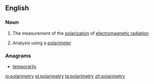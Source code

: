 ==English==

===Noun===
{{en-noun|-}}

# {{physics}} The measurement of the [[polarization]] of [[electromagnetic radiation]]
# {{chemistry}} Analysis using a [[polarimeter]]

===Anagrams===
* [[temporarily#English|temporarily]]

[[io:polarimetry]]
[[pl:polarimetry]]
[[ta:polarimetry]]
[[zh:polarimetry]]